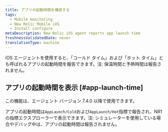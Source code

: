 ```yaml
---
title: アプリの起動時間を構成する
tags:
  - Mobile monitoring
  - New Relic Mobile iOS
  - Install configure
metaDescription: New Relic iOS agent reports app launch time
freshnessValidatedDate: never
translationType: machine
---
```


iOS エージェントを使用すると、「コールド タイム」および「ホット タイム」とも呼ばれるアプリの起動時間を報告できます。注: 保温時間と予熱時間は報告されません。

## アプリの起動時間を表示 [#app-launch-time]

<Callout variant="important">
  この機能は、エージェント バージョン 7.4.0 以降で使用できます。
</Callout>

アプリの起動時間は`AppLaunch/Cold`および`AppLaunch/Hot`指標で報告され、NR1 の指標エクスプローラーで表示できます。注: シミュレーターを使用している場合やデバッグ中は、アプリの起動時間は報告されません。